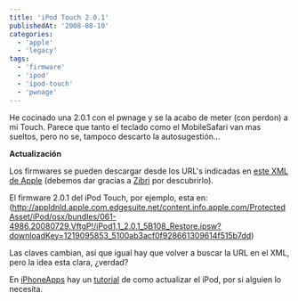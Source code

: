 ```yaml
---
title: 'iPod Touch 2.0.1'
publishedAt: '2008-08-10'
categories:
  - 'apple'
  - 'legacy'
tags:
  - 'firmware'
  - 'ipod'
  - 'ipod-touch'
  - 'pwnage'
---
```


He cocinado una 2.0.1 con el pwnage y se la acabo de meter (con perdon) a mi Touch. Parece que tanto el teclado como el MobileSafari van mas sueltos, pero no se, tampoco descarto la autosugestión...

**Actualización**

Los firmwares se pueden descargar desde los URL's indicadas en [este XML de Apple](http://snipurl.com/3b565) (debemos dar gracias a [Zibri](http://www.ziphone.org/2008/08/security-by-obscurity-never-worked.html) por descubrirlo).

El firmware 2.0.1 del iPod Touch, por ejemplo, esta en: (http://appldnld.apple.com.edgesuite.net/content.info.apple.com/ProtectedAsset/iPod/osx/bundles/061-4986.20080729.VftgP!/iPod1,1_2.0.1_5B108_Restore.ipsw?downloadKey=1219095853_5100ab3acf0f928661309614f515b7dd)

Las claves cambian, así que igual hay que volver a buscar la URL en el XML, pero la idea esta clara, ¿verdad?

En [iPhoneApps](http://iphoneapps.es/) hay un [tutorial](http://iphoneapps.es/2008/08/11/como-actualizar-un-ipod-touch-al-firmware-201-custom-firmware/) de como actualizar el iPod, por si alguien lo necesita.
